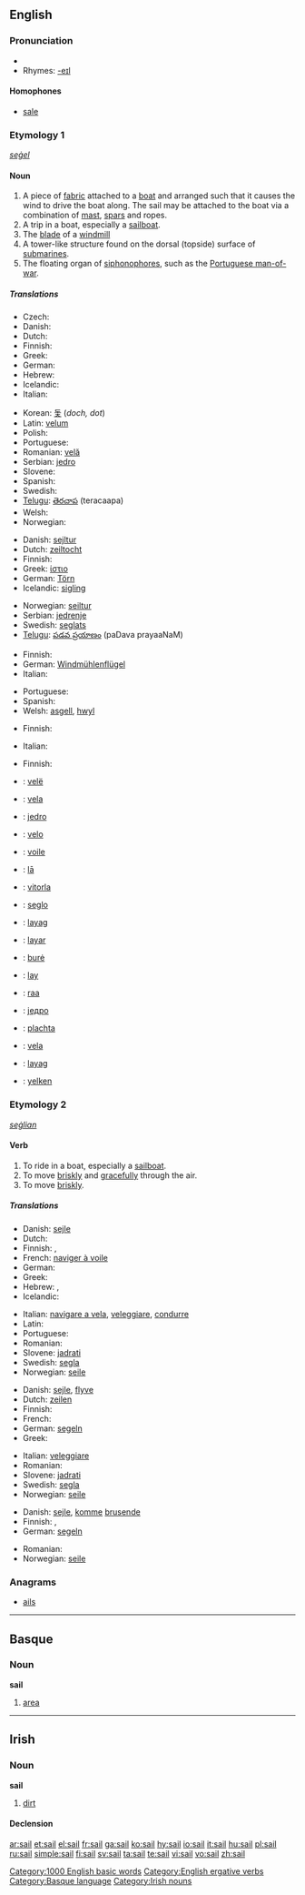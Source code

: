 {{wikipedia}}
{{see|Sail}}
==English==

===Pronunciation===
*{{audio|en-us-sail.ogg|Audio (US)}}
*Rhymes: [[Rhymes:English:-eɪl|-eɪl]]

====Homophones====
*[[sale]]

===Etymology 1===
{{OE.}} ''[[seġel]]''

====Noun====
{{en-noun}}

# A piece of [[fabric]] attached to a [[boat]] and arranged such that it causes the wind to drive the boat along.  The sail may be attached to the boat via a combination of [[mast]], [[spar]]s and ropes.
# A trip in a boat, especially a [[sailboat]].
# The [[blade]] of a [[windmill]]
# A tower-like structure found on the dorsal (topside) surface of [[submarine]]s.
# The floating organ of [[siphonophore]]s, such as the [[Portuguese man-of-war]].

=====Translations=====
{{trans-top|a piece of fabric attached to a boat}}
* Czech: {{t-|cs|plachta|f}}
* Danish: {{t-|da|sejl|n}}
* Dutch: {{t+|nl|zeil|n}}
* Finnish: {{t+|fi|purje}}
* Greek: {{t+|el|πανί|n|sc=Grek}}
* German: {{t+|de|Segel|n}}
* Hebrew: {{he-translation|מפרש|mifrás}} {{m}}
* Icelandic: {{t+|is|segl|n}}
* Italian: {{t+|it|vela|f}}
{{trans-mid}}
* Korean: [[돛]] (''doch, dot'')
* Latin: [[velum#Latin|velum]] {{n}}
* Polish: {{t+|pl|żagiel|m}}
* Portuguese: {{t+|pt|vela|f}}
* Romanian: [[velă]] {{f}}
* Serbian: [[jedro]] {{n}}
* Slovene: {{t+|sl|jadro|n}}
* Spanish: {{t+|es|vela|f}}
* Swedish: {{t+|sv|segel|n}}
* [[Telugu]]: [[తెరచాప]] (teracaapa)
* Welsh: {{t-|cy|hwyl|xs=Welsh}}
* Norwegian: {{t-|no|seil}}
{{trans-bottom}}

{{trans-top|a trip in a boat}}
* Danish: [[sejltur]] {{c}}
* Dutch: [[zeiltocht]] {{f}}
* Finnish: {{t+|fi|purjehdus}}
* Greek: [[ίστιο]] {{n}}
* German: [[Törn]] {{m}}
* Icelandic: [[sigling]] {{f}}
{{trans-mid}}
* Norwegian: [[seiltur]]
* Serbian: [[jedrenje]]
* Swedish: [[seglats]] {{c}}
* [[Telugu]]: [[పడవ ప్రయాణం]] (paDava prayaaNaM)
{{trans-bottom}}

{{trans-top|the blade of a windmill}}
* Finnish: {{t+|fi|siipi}}
* German: [[Windmühlenflügel]] {{m}}
* Italian: {{t+|it|pala}}
{{trans-mid}}
* Portuguese: {{t-|pt|pá|f}}
* Spanish: {{t-|es|aspa|f}}
* Welsh: [[asgell]], [[hwyl]]
{{trans-bottom}}

{{trans-top|a tower-like structure found on the topside of a submarine}}
* Finnish: {{t+|fi|torni}}
{{trans-mid}}
* Italian: {{t+|it|vela|f}}
{{trans-bottom}}

{{trans-top|floating organ of siphonophores}}
* Finnish: {{t-|fi|uimakello}}
{{trans-mid}}
{{trans-bottom}}

{{checktrans}}
{{trans-top|translations to be checked}}
*{{ttbc|Albanian}}: [[velë]] {{f}}
*{{ttbc|Catalan}}: [[vela]] {{f}}
*{{ttbc|Croatian}}: [[jedro]]
*{{ttbc|Esperanto}}: [[velo]]
*{{ttbc|French}}: [[voile]]
*{{ttbc|Hawaiian}}: [[lā]]
*{{ttbc|Hungarian}}: [[vitorla]]
*{{ttbc|Ido}}: [[seglo]]
*{{ttbc|Ilocano}}: [[layag]]
*{{ttbc|Indonesian}}: [[layar]]
{{trans-mid}}
*{{ttbc|Lithuanian}}: [[burė]]
*{{ttbc|Malagasy}}: [[lay]]
*{{ttbc|Maori}}: [[raa]]
*{{ttbc|Serbian}}: [[једро]] {{n}}
*{{ttbc|Slovak}}: [[plachta]]
*{{ttbc|Spanish}}: [[vela]] {{f}}
*{{ttbc|Tagalog}}: [[layag]]
*{{ttbc|Turkish}}: [[yelken]]
{{trans-bottom}}

===Etymology 2===
{{OE.}} ''[[seġlian]]''

====Verb====
{{en-verb}}

# To ride in a boat, especially a [[sailboat]].
# To move [[briskly]] and [[gracefully]] through the air.
# To move [[briskly]].

=====Translations=====
{{trans-top|to ride in a boat, esp. sailboat}}
* Danish: [[sejle]]
* Dutch: {{t+|nl|zeilen}}
* Finnish: {{t+|fi|purjehtia}}, {{t-|fi|seilata}}
* French: [[naviger à voile]]
* German: {{t+|de|segeln}}
* Greek: {{t+|el|πλέω|sc=Grek}}
* Hebrew: {{he-translation|לשוט|lashút}}, {{he-translation|להפליג|lehaflíg}}
* Icelandic: {{t-|is|sigla}}
{{trans-mid}}
* Italian: [[navigare a vela]], [[veleggiare]], [[condurre]]
* Latin: {{t-|la|navigo|alt=nāvigō}}
* Portuguese: {{t-|pt|velejar}}
* Romanian: {{t-|ro|naviga}}
* Slovene: [[jadrati]]
* Swedish: [[segla]]
* Norwegian: [[seile]]
{{trans-bottom}}

{{trans-top|to move briskly and gracefully through the air}}
* Danish: [[sejle]], [[flyve]]
* Dutch: [[zeilen]]
* Finnish: {{t-|fi|liitää}}
* French: {{t+|fr|voler}}
* German: [[segeln]]
* Greek: {{t+|el|αρμενίζω|sc=Grek}}
{{trans-mid}}
* Italian: [[veleggiare]]
* Romanian: {{t-|ro|naviga}}
* Slovene: [[jadrati]]
* Swedish: [[segla]]
* Norwegian: [[seile]]
{{trans-bottom}}

{{trans-top|to move briskly}}
* Danish: [[sejle]], [[komme]] [[bruse]]nde
* Finnish: {{t-|fi|liitää}}, {{t-|fi|kiitää}}
* German: [[segeln]]
{{trans-mid}}
* Romanian: {{t-|ro|naviga}}
* Norwegian: [[seile]]
{{trans-bottom}}

===Anagrams===
*[[ails]]

[[Category:1000 English basic words]]
[[Category:English ergative verbs]]

----

==Basque==

===Noun===
'''sail'''

# [[area]]

[[Category:Basque language]]

----

==Irish==

===Noun===
'''sail''' {{f}}

# [[dirt]]

====Declension====
{{ga noun f2 nopl|sa|il|ile}}

[[Category:Irish nouns]]

[[ar:sail]]
[[et:sail]]
[[el:sail]]
[[fr:sail]]
[[ga:sail]]
[[ko:sail]]
[[hy:sail]]
[[io:sail]]
[[it:sail]]
[[hu:sail]]
[[pl:sail]]
[[ru:sail]]
[[simple:sail]]
[[fi:sail]]
[[sv:sail]]
[[ta:sail]]
[[te:sail]]
[[vi:sail]]
[[vo:sail]]
[[zh:sail]]